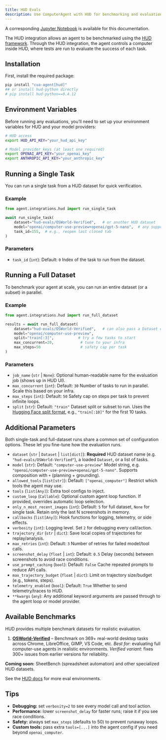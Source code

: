 ```yaml
---
title: HUD Evals
description: Use ComputerAgent with HUD for benchmarking and evaluation
---
```


<Callout>A corresponding <a href="https://github.com/trycua/cua/blob/main/notebooks/eval_osworld.ipynb" target="_blank">Jupyter Notebook</a> is available for this documentation.</Callout>

The HUD integration allows an agent to be benchmarked using the [HUD framework](https://www.hud.so/). Through the HUD integration, the agent controls a computer inside HUD, where tests are run to evaluate the success of each task.

## Installation

First, install the required package:

```bash
pip install "cua-agent[hud]"
## or install hud-python directly
# pip install hud-python==0.4.12
```

## Environment Variables

Before running any evaluations, you’ll need to set up your environment variables for HUD and your model providers:

```bash
# HUD access
export HUD_API_KEY="your_hud_api_key"

# Model provider keys (at least one required)
export OPENAI_API_KEY="your_openai_key"
export ANTHROPIC_API_KEY="your_anthropic_key"
```

## Running a Single Task

You can run a single task from a HUD dataset for quick verification.

### Example

```python
from agent.integrations.hud import run_single_task

await run_single_task(
    dataset="hud-evals/OSWorld-Verified",   # or another HUD dataset
    model="openai/computer-use-preview+openai/gpt-5-nano",  # any supported model string
    task_id=155,  # e.g., reopen last closed tab
)
```

### Parameters

- `task_id` (`int`): Default: `0`
  Index of the task to run from the dataset.

## Running a Full Dataset

To benchmark your agent at scale, you can run an entire dataset (or a subset) in parallel.

### Example

```python
from agent.integrations.hud import run_full_dataset

results = await run_full_dataset(
    dataset="hud-evals/OSWorld-Verified",   # can also pass a Dataset or list[dict]
    model="openai/computer-use-preview",
    split="train[:3]",           # try a few tasks to start
    max_concurrent=20,            # tune to your infra
    max_steps=50                  # safety cap per task
)
```

### Parameters

- `job_name` (`str` | `None`):
  Optional human-readable name for the evaluation job (shows up in HUD UI).
- `max_concurrent` (`int`): Default: `30`
  Number of tasks to run in parallel. Scale this based on your infra.
- `max_steps` (`int`): Default: `50`
  Safety cap on steps per task to prevent infinite loops.
- `split` (`str`): Default: `"train"`
  Dataset split or subset to run. Uses the [Hugging Face split format](https://huggingface.co/docs/datasets/v1.11.0/splits.html), e.g., `"train[:10]"` for the first 10 tasks.

## Additional Parameters

Both single-task and full-dataset runs share a common set of configuration options. These let you fine-tune how the evaluation runs.

- `dataset` (`str` | `Dataset` | `list[dict]`): **Required**
  HUD dataset name (e.g. `"hud-evals/OSWorld-Verified"`), a loaded `Dataset`, or a list of tasks.
- `model` (`str`): Default: `"computer-use-preview"`
  Model string, e.g. `"openai/computer-use-preview+openai/gpt-5-nano"`. Supports composition with `+` (planning + grounding).
- `allowed_tools` (`list[str]`): Default: `["openai_computer"]`
  Restrict which tools the agent may use.
- `tools` (`list[Any]`):
  Extra tool configs to inject.
- `custom_loop` (`Callable`):
  Optional custom agent loop function. If provided, overrides automatic loop selection.
- `only_n_most_recent_images` (`int`): Default: `5` for full dataset, `None` for single task.
  Retain only the last N screenshots in memory.
- `callbacks` (`list[Any]`):
  Hook functions for logging, telemetry, or side effects.
- `verbosity` (`int`):
  Logging level. Set `2` for debugging every call/action.
- `trajectory_dir` (`str` | `dict`):
  Save local copies of trajectories for replay/analysis.
- `max_retries` (`int`): Default: `3`
  Number of retries for failed model/tool calls.
- `screenshot_delay` (`float` | `int`): Default: `0.5`
  Delay (seconds) between screenshots to avoid race conditions.
- `use_prompt_caching` (`bool`): Default: `False`
  Cache repeated prompts to reduce API calls.
- `max_trajectory_budget` (`float` | `dict`):
  Limit on trajectory size/budget (e.g., tokens, steps).
- `telemetry_enabled` (`bool`): Default: `True`
  Whether to send telemetry/traces to HUD.
- `**kwargs` (`any`):
  Any additional keyword arguments are passed through to the agent loop or model provider.

## Available Benchmarks

HUD provides multiple benchmark datasets for realistic evaluation.

1. **[OSWorld-Verified](/agent-sdk/benchmarks/osworld-verified)** – Benchmark on 369+ real-world desktop tasks across Chrome, LibreOffice, GIMP, VS Code, etc.
   *Best for*: evaluating full computer-use agents in realistic environments.
   *Verified variant*: fixes 300+ issues from earlier versions for reliability.

**Coming soon:** SheetBench (spreadsheet automation) and other specialized HUD datasets.

See the [HUD docs](https://docs.hud.so/environment-creation) for more eval environments.

## Tips

* **Debugging:** set `verbosity=2` to see every model call and tool action.
* **Performance:** lower `screenshot_delay` for faster runs; raise it if you see race conditions.
* **Safety:** always set `max_steps` (defaults to 50) to prevent runaway loops.
* **Custom tools:** pass extra `tools=[...]` into the agent config if you need beyond `openai_computer`.